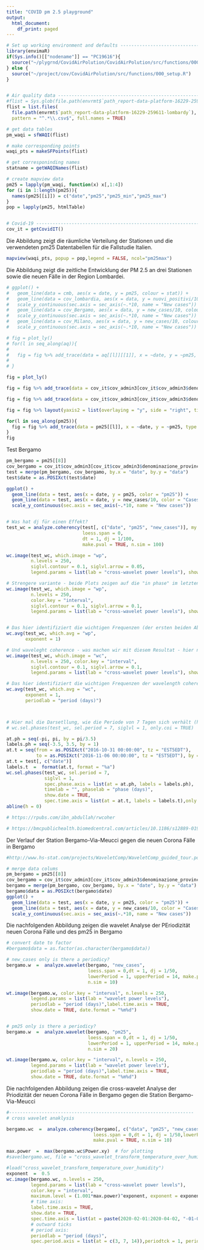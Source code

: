```yaml
---
title: "COVID pm 2.5 playground"
output:
  html_document:
    df_print: paged
---
```


```r
# Set up working environment and defaults --------------------------------------
library(envimaR)
if(Sys.info()[["nodename"]] == "PC19616"){
  source("~/plygrnd/CovidAirPolution/CovidAirPolution/src/functions/000_setupm25[[8]]p.R")
} else {
  source("~/project/cov/CovidAirPolution/src/functions/000_setup.R")  
}


# Air quality data -------------------------------------------------------------
#flist = Sys.glob(file.path(envrmt$`path_report-data-platform-16229-259611-lombardy`,"*.csv"))
flist = list.files(
  file.path(envrmt$`path_report-data-platform-16229-259611-lombardy`), 
  pattern = "^.*\\.csv$", full.names = TRUE)

# get data tables
pm_waqi = sfWAQI(flist)

# make corresponding points
waqi_pts = makeSFPoints(flist)

# get corresponinding names
statname = getWAQINames(flist)

# create mapview data
pm25 = lapply(pm_waqi, function(x) x[,1:4])
for (i in 1:length(pm25)){
  names(pm25[[i]]) = c("date","pm25","pm25_min","pm25_max")
}
pop = lapply(pm25, htmlTable)


# Covid-19 ---------------------------------------------------------------------
cov_it = getCovidIT()
```


Die Abbildung zeigt die räumliche Verteilung der Stationen und die verwendeten pm25 Datentabellen für die Fallstudie Italien.
```r
mapview(waqi_pts, popup = pop,legend = FALSE, ncol="pm25max")
```

Die Abbildung zeigt die zeitliche Entwicklung der PM 2.5 an drei Stationen sowie die neuen Fälle in der Region Lombardei.
```r
# ggplot() + 
#   geom_line(data = cmb, aes(x = date, y = pm25, colour = stat)) + 
#   geom_line(data = cov_lombardia, aes(x = data, y = nuovi_positivi/10)) + 
#   scale_y_continuous(sec.axis = sec_axis(~.*10, name = "New cases")) +
#   geom_line(data = cov_Bergamo, aes(x = data, y = new_cases/10, colour = "Covid Bergamo")) + 
#   scale_y_continuous(sec.axis = sec_axis(~.*10, name = "New cases")) +
#   geom_line(data = cov_Milano, aes(x = data, y = new_cases/10, colour = "Covid Milano")) + 
#   scale_y_continuous(sec.axis = sec_axis(~.*10, name = "New cases"))

# fig = plot_ly() 
# for(l in seq_along(aq)){
#   
#   fig = fig %>% add_trace(data = aq[[l]][[1]], x = ~date, y = ~pm25, type = 'scatter', name = paste("pm 2.5", names(aq[1])), mode = 'lines+markers')
#   
# }

fig = plot_ly() 

fig = fig %>% add_trace(data = cov_it$cov_admin3[cov_it$cov_admin3$denominazione_provincia == "Bergamo",], x = ~data, y = ~new_cases, yaxis = "y2", name = "New cases Bergamo", line=list(color ="red", width = 5, dash = 'dot') ,mode = 'lines+markers')

fig = fig %>% add_trace(data = cov_it$cov_admin3[cov_it$cov_admin3$denominazione_provincia == "Milano",], x = ~data, y = ~new_cases, yaxis = "y2", name = "New cases Milano", line = list(color = 'rgb(205, 12, 24)', width = 4, dash = 'dot'),mode = 'lines+markers')

fig = fig %>% layout(yaxis2 = list(overlaying = "y", side = "right", title = "new cases"))

for(l in seq_along(pm25)){
  fig = fig %>% add_trace(data = pm25[[l]], x = ~date, y = ~pm25, type = 'scatter', name = paste("pm 2.5", statname[l]), mode = 'lines+markers')
}
fig
```


Test Bergamo
```r
pm_bergamo = pm25[[8]]
cov_bergamo = cov_it$cov_admin3[cov_it$cov_admin3$denominazione_provincia == "Bergamo",]
test = merge(pm_bergamo, cov_bergamo, by.x = "date", by.y = "data")
test$date = as.POSIXct(test$date)

ggplot() + 
  geom_line(data = test, aes(x = date, y = pm25, color = "pm25")) + 
  geom_line(data = test, aes(x = date, y = new_cases/10, color = "Cases")) + 
  scale_y_continuous(sec.axis = sec_axis(~.*10, name = "New cases"))


# Was hat dj für einen Effekt?
test_wc = analyze.coherency(test[, c("date", "pm25", "new_cases")], my.pair = c("pm25", "new_cases"), 
                            loess.span = 0,
                            dt = 1, dj = 1/100,
                            make.pval = TRUE, n.sim = 100)

wc.image(test_wc, which.image = "wp", 
         n.levels = 250, 
         siglvl.contour = 0.1, siglvl.arrow = 0.05,  
         legend.params = list(lab = "cross-wavelet power levels"), show.date = TRUE)

# Strengere variante - beide Plots zeigen auf die "in phase" im letzten Drittel der Zeitreihe?
wc.image(test_wc, which.image = "wp", 
         n.levels = 250, 
         color.key = "interval", 
         siglvl.contour = 0.1, siglvl.arrow = 0.1, 
         legend.params = list(lab = "cross-wavelet power levels"), show.date = TRUE)


# Das hier identifiziert die wichtigen Frequenzen (der ersten beiden Abbildungen)
wc.avg(test_wc, which.avg = "wp",
       exponent = 1)

# Und waveleght coherence - was machen wir mit diesem Resultat - hier nur dort wo beide signifikant - hier ist der 15. März (siehe ggplot) wahrscheinlich das Dominante.
wc.image(test_wc, which.image = "wc", 
         n.levels = 250, color.key = "interval", 
         siglvl.contour = 0.1, siglvl.arrow = 0.1, 
         legend.params = list(lab = "cross-wavelet power levels"), show.date = TRUE)

# Das hier identifiziert die wichtigen Frequenzen der wavelength coherence
wc.avg(test_wc, which.avg = "wc",
       exponent = 1,
       periodlab = "period (days)")



# Hier mal die Darsetllung, wie die Periode von 7 Tagen sich verhält (hoffe, die 3.5 sind richtig...)
# wc.sel.phases(test_wc, sel.period = 7, siglvl = 1, only.coi = TRUE)

at.ph = seq(-pi, pi, by = pi/3.5)
labels.ph = seq(-3.5, 3.5, by = 1)
at.t = seq(from = as.POSIXct("2016-10-31 00:00:00", tz = "EST5EDT"),
           to = as.POSIXct("2016-11-06 00:00:00", tz = "EST5EDT"), by = "days")
at.t = test[, c("date")]
labels.t  =  format(at.t, format = "%a")
wc.sel.phases(test_wc, sel.period = 7, 
              siglvl = 1, 
              spec.phase.axis = list(at = at.ph, labels = labels.ph), 
              timelab = "", phaselab = "phase (days)",
              show.date = TRUE,  
              spec.time.axis = list(at = at.t, labels = labels.t),only.coi = TRUE)
abline(h = 0)

# https://rpubs.com/ibn_abdullah/rwcoher

# https://bmcpublichealth.biomedcentral.com/articles/10.1186/s12889-019-7607-2

```

Der Verlauf der Station Bergamo-Via-Meucci gegen die neuen Corona Fälle in Bergamo

```r

#http://www.hs-stat.com/projects/WaveletComp/WaveletComp_guided_tour.pdf

# merge data colums
pm_bergamo = pm25[[8]]
cov_bergamo = cov_it$cov_admin3[cov_it$cov_admin3$denominazione_provincia == "Bergamo",]
bergamo = merge(pm_bergamo, cov_bergamo, by.x = "date", by.y = "data")
bergamo$data = as.POSIXct(bergamo$date)
ggplot() + 
  geom_line(data = test, aes(x = date, y = pm25, color = "pm25")) + 
  geom_line(data = test, aes(x = date, y = new_cases/10, color = "Cases")) + 
  scale_y_continuous(sec.axis = sec_axis(~.*10, name = "New cases"))
```


Die nachfolgenden Abbildung zeigen die wavelet Analyse der PEriodizität neuen Corona Fälle und des pm25 in Bergamo

```r
# convert date to factor
#bergamo$data = as.factor(as.character(bergamo$data))

# new_cases only is there a periodicy?
bergamo.w  =  analyze.wavelet(bergamo, "new_cases",
                              loess.span = 0,dt = 1, dj = 1/50,
                              lowerPeriod = 1, upperPeriod = 14, make.pval = TRUE, 
                              n.sim = 10)

wt.image(bergamo.w, color.key = "interval", n.levels = 250,
         legend.params = list(lab = "wavelet power levels"),
         periodlab = "period (days)",label.time.axis = TRUE, 
         show.date = TRUE, date.format = "%m%d")


# pm25 only is there a periodicy?
bergamo.w  =  analyze.wavelet(bergamo, "pm25",
                              loess.span = 0,dt = 1, dj = 1/50,
                              lowerPeriod = 1, upperPeriod = 14, make.pval = TRUE, 
                              n.sim = 20)

wt.image(bergamo.w, color.key = "interval", n.levels = 250,
         legend.params = list(lab = "wavelet power levels"),
         periodlab = "period (days)",label.time.axis = TRUE, 
         show.date = TRUE, date.format = "%m%d")


```


Die nachfolgenden Abbildung zeigen die cross-wavelet Analyse der Priodizität der neuen Corona Fälle in Bergamo gegen die Station Bergamo-Via-Meucci 

```r

#--------------------------------------------------------------------
# cross wavelet anaklysis

bergamo.wc  =  analyze.coherency(bergamo[, c("data", "pm25", "new_cases")], my.pair = c("pm25", "new_cases"),
                                loess.span = 0,dt = 1, dj = 1/50,lowerPeriod = 1, upperPeriod = 14,
                                make.pval = TRUE, n.sim = 10)

max.power  =  max(bergamo.wc$Power.xy)  # for plotting
#save(bergamo.wc, file = "cross_wavelet_transform_temperature_over_humidity")

#load("cross_wavelet_transform_temperature_over_humidity")
exponent  =  0.5
wc.image(bergamo.wc, n.levels = 250,
         legend.params = list(lab = "cross-wavelet power levels"),
         color.key = "interval",
         maximum.level = (1.001*max.power)^exponent, exponent = exponent,
         # time axis:
         label.time.axis = TRUE, 
         show.date = TRUE,
         spec.time.axis = list(at = paste(2020-02-01:2020-04-02, "-01-01", sep = ""),labels = 2020-02:2020-04),timetcl = -0.5, 
         # outward ticks
         # period axis:
         periodlab = "period (days)",
         spec.period.axis = list(at = c(3, 7, 14)),periodtck = 1, periodtcl = NULL)

```

